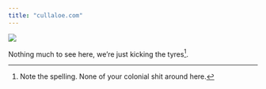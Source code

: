 ```yaml
---
title: "cullaloe.com"
---
```


![](IMG_0619.jpg)

Nothing much to see here, we're just kicking the tyres^[Note the spelling. None of your colonial shit around here.].